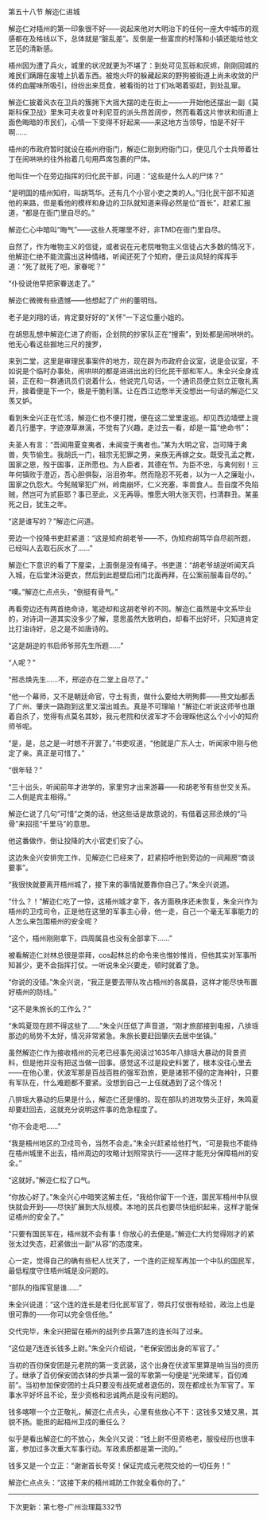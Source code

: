 

第五十八节 解迩仁进城

解迩仁对梧州的第一印象很不好――说起来他对大明治下的任何一座大中城市的观感都在及格线以下，总体就是“脏乱差”。反倒是一些富庶的村落和小镇还能给他文艺范的清新感。

梧州因为遭了兵火，城里的状况就更为不堪了：到处可见瓦砾和灰烬，刚刚回城的难民们蹒跚在废墟上扒着东西。被炮火吓的躲藏起来的野狗被街道上尚未收敛的尸体的血腥味所吸引，纷纷出来觅食，被看街的壮丁们吆喝着驱赶，到处乱窜。

解迩仁披着风衣在卫兵的簇拥下大摇大摆的走在街上――一开始他还摆出一副《莫斯科保卫战》里朱可夫收复叶利尼亚的派头昂首阔步，然而看着这片惨状和街道上面色晦暗的市民们，心情一下变得不好起来――来这地方当领导，怕是不好干啊……

梧州的市政府暂时就设在梧州府衙门，解迩仁刚到府衙门口，便见几个士兵带着壮丁在闹哄哄的往外抬着几句用芦席包裹的尸体。

他叫住一个在旁边指挥的归化民干部，问道：“这些是什么人的尸体？”

“是明国的梧州知府，叫胡笃华。还有几个小官小吏之类的人。”归化民干部不知道他的来路，但是看他的模样和身边的卫队就知道来得必然是位“首长”，赶紧汇报道，“都是在衙门里自尽的。”

解迩仁心中暗叫“晦气”――这些人死哪里不好，非TMD在衙门里自尽。

自然了，作为唯物主义的信徒，或者说在元老院唯物主义信徒占大多数的情况下，他解迩仁绝不能流露出这种情绪，听闻还死了个知府，便云淡风轻的挥挥手道：“死了就死了吧，家眷呢？”

“仆役说他早把家眷送走了。”

解迩仁微微有些遗憾――他想起了广州的董明珰。

老子是刘翔的话，肯定要好好的“关怀”一下这位董小姐的。

在胡思乱想中解迩仁进了府衙，企划院的抄家队正在“搜索”，到处都是闹哄哄的。他无心看这些掘地三尺的搜罗，

来到二堂，这里是审理民事案件的地方，现在辟为市政府会议室，说是会议室，不如说是个临时办事处，闹哄哄的都是进进出出的归化民干部和军人。朱全兴全身戎装，正在和一群通讯员们说着什么，他说完几句话，一个通讯员便立刻立正敬礼离开，接着便是下一个，极是干脆利落。让在西江边憋半天没想出一句话的解迩仁又羡又妒。

看到朱全兴正在忙活，解迩仁也不便打搅，便在这二堂里逡巡。却见西边墙壁上提着几行墨字，字迹潦草淋漓，不觉有了兴趣，走过去一看，却是一篇“绝命书”：

夫圣人有言：“吾闻用夏变夷者，未闻变于夷者也。”某为大明之官，岂可降于禽兽，失节偷生。我胡氏一门，祖宗无犯罪之男，亲族无再嫁之女。既受孔孟之教，国家之恩，殁于国事，正所愿也。为人臣者，其德在节。为臣不忠，与禽何别！三年何镇败于澄迈，吾心胆俱裂，浴泪弥年。然而隐忍不死者，以为一人之廉耻小，国家之仇怨大。今髡贼窜犯广州，岭南崩坏，仁义充塞，率兽食人。吾自度不免陷贼，然岂可为贰臣耶？事已至此，义无再辱。惟愿大明大张天罚，扫清群丑。某虽死之日，犹生之年。

“这是谁写的？”解迩仁问道。

旁边一个投降书吏赶紧道：“这是知府胡老爷――不，伪知府胡笃华自尽前所题，已经叫人去取石灰水了……”

解迩仁下意识的看了下屋梁，上面倒是没有绳子。书吏道：“胡老爷胡逆听闻天兵入城，在后堂沐浴更衣，然后到此题壁后闭门北面再拜，在公案前服毒自尽的。”

“噢。”解迩仁点点头，“倒挺有骨气。”

再看旁边还有两首绝命诗，笔迹却和这胡老爷的不同。解迩仁虽然是中文系毕业的，对诗词一道其实没多少了解，意思虽然大致明白，却看不出好坏，只知道肯定比打油诗好，总之是不如唐诗的。

“这是胡逆的书启师爷邢先生所题……”

“人呢？”

“邢丞焕先生……不，邢逆亦在二堂上自尽了。”

“他一个幕师，又不是朝廷命官，守土有责，做什么要给大明殉葬――熊文灿都丢了广州、肇庆一路跑到这里又溜出城去。真是不可理喻！”解迩仁听说这师爷也跟着自杀了，觉得有点莫名其妙，我元老院和伏波军才不会理睬他这么个小小的知府师爷呢。

“是，是，总之是一时想不开罢了。”书吏叹道，“他就是广东人士，听闻家中刚与他定了亲。真正是可惜了。”

“很年轻？”

“三十出头，听闻前年才进学的，家里穷才出来游幕――和胡老爷有些世交关系。二人倒是宾主相得。”

解迩仁说了几句“可惜”之类的话，他这些话是故意说的，有借着这邢丞焕的“马骨”来招揽“千里马”的意思。

他这番做作，倒让投降的大小官吏们安了心。

这边朱全兴安排完工作，见解迩仁已经来了，赶紧招呼他到旁边的一间厢房“商谈要事”。

“我很快就要离开梧州城了，接下来的事情就要靠你自己了。”朱全兴说道。

“什么？！”解迩仁吃了一惊，这梧州城才拿下，各方面秩序还未恢复，朱全兴作为梧州的卫戍司令，正是他在这里的军事主心骨，他一走，自己一个毫无军事能力的人怎么来包围梧州的安全呢？

“这个，梧州刚刚拿下，四周属县也没有全部拿下……”

被看解迩仁对林总很是崇拜，cos起林总的命令来也惟妙惟肖，但他其实对军事所知甚少，更不会指挥打仗。一听说朱全兴要走，顿时就着了急。

“你说的没错。”朱全兴说，“我正是要去带队攻占梧州的各属县，这样才能尽快布置好梧州的防线。”

“这不是朱旅长的工作么？”

“朱鸣夏现在顾不得这些了……”朱全兴压低了声音道，“刚才旅部接到电报，八排瑶那边的局势不太好，情况非常紧急。朱旅长要赶回肇庆去居中坐镇。”

虽然解迩仁作为接收梧州的元老已经事先阅读过1635年八排瑶大暴动的背景资料，但是他并没有把这当做一回事。感觉这不过是段史料罢了，根本没往心里去――在他心里，伏波军那是百战百胜的强军劲旅，更是诸邪不侵的定海神针，只要有军队在，什么难题都不要紧。没想到自己一上任就遇到了这个情况！

八排瑶大暴动的后果是什么，解迩仁还是懂的。现在部队的进攻势头正好，朱鸣夏却要赶回去，这就充分说明这件事的危急程度了。

“你不会走吧……”

“我是梧州地区的卫戍司令，当然不会走。”朱全兴赶紧给他打气，“可是我也不能待在梧州城里不出去，梧州周边的攻略计划照常执行――这样才能充分保障梧州的安全。”

“这就好。”解迩仁松了口气。

“你放心好了。”朱全兴心中暗笑这解主任，“我给你留下一个连，国民军梧州中队很快就会开到――尽快扩展到大队规模。本地的民兵也要尽快组织起来，这样才能保证梧州的安全了。”

“只要有国民军在，梧州就不会有事！你放心的去便是。”解迩仁大约觉得刚才的紧张太过失态，赶紧做出一副“从容”的态度来。

心一定，觉得自己的确有些杞人忧天了，一个连的正规军再加一个中队的国民军，最低程度守住梧州城是没问题的。

“部队的指挥官是谁……”

朱全兴说道：“这个连的连长是老归化民军官了，带兵打仗很有经验，政治上也是很可靠的――你可以完全信任他。”

交代完毕，朱全兴把留在梧州的战列步兵第7连的连长叫了过来。

“这位是7连连长钱多上尉。”朱全兴介绍说，“老保安团出身的军官了。”

当初的百仞保安团是元老院的第一支武装，这个出身在伏波军里算是响当当的资历了。继承了百仞保安团衣钵的步兵第一营的军歌第一句便是“光荣建军，百仞滩前”。当初参加保安团的士兵只要没有战死或者退伍的，现在都成长为军官了。军事水平好坏且不论，至少资格和忠诚两点是没有问题的。

钱多喀嚓一个立正敬礼，解迩仁点点头，心里有些放心不下：这钱多又矮又黑，其貌不扬。能担的起梧州卫戍的重任么？

似乎是看出解迩仁的不放心，朱全兴又说：“钱上尉不但资格老，服役经历也很丰富，参加过多次重大军事行动。军政素质都是第一流的。”

钱多又是一个立正：“谢谢首长夸奖！保证完成元老院交给的一切任务！”

解迩仁点点头：“这接下来的梧州城防工作就全看你的了。”

---------------------------------

下次更新：第七卷-广州治理篇332节

